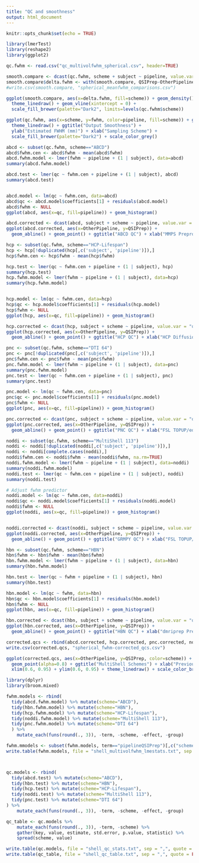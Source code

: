 ```yaml
---
title: "QC and smoothness"
output: html_document
---
```


```r
knitr::opts_chunk$set(echo = TRUE)
```

```r
library(lmerTest)
library(reshape2)
library(ggplot2)

qc.fwhm <- read.csv("qc_multivolfwhm_spherical.csv", header=TRUE)

smooth.compare <- dcast(qc.fwhm, scheme + subject ~ pipeline, value.var = "fwhm") 
smooth.compare$delta.fwhm <- with(smooth.compare, QSIPrep-OtherPipeline)
#write.csv(smooth.compare, "spherical_meanfwhm_comparisons.csv")
```


```r
ggplot(smooth.compare, aes(x=delta.fwhm, fill=scheme)) + geom_density() + facet_wrap(~scheme) + 
  theme_linedraw() + geom_vline(xintercept = 0) +
  scale_fill_brewer(palette="Dark2", limits=levels(qc.fwhm$scheme)) 

```



```r

ggplot(qc.fwhm, aes(x=scheme, y=fwhm, color=pipeline, fill=scheme)) + geom_boxplot() +
  theme_linedraw() + ggtitle("Output Smoothness") +
  ylab("Estimated FWHM (mm)") + xlab("Sampling Scheme") + 
  scale_fill_brewer(palette="Dark2") + scale_color_grey()

```


```r
abcd <- subset(qc.fwhm, scheme=="ABCD")
abcd$fwhm.cen <- abcd$fwhm - mean(abcd$fwhm)
abcd.fwhm.model <- lmer(fwhm ~ pipeline + (1 | subject), data=abcd)
summary(abcd.fwhm.model)

abcd.test <- lmer(qc ~ fwhm.cen + pipeline + (1 | subject), abcd)
summary(abcd.test)


abcd.model <- lm(qc ~ fwhm.cen, data=abcd)
abcd$qc <- abcd.model$coefficients[1] + residuals(abcd.model)
abcd$fwhm <- NULL
ggplot(abcd, aes(x=qc, fill=pipeline)) + geom_histogram()

abcd.corrected <- dcast(abcd, subject + scheme ~ pipeline, value.var = "qc")
ggplot(abcd.corrected, aes(x=OtherPipeline, y=QSIPrep)) + 
  geom_abline() + geom_point() + ggtitle("ABCD QC") + xlab("MMPS Preprocessed")
```

```r
hcp <- subset(qc.fwhm, scheme=="HCP-Lifespan")
hcp <- hcp[!duplicated(hcp[,c('subject', 'pipeline')]),]
hcp$fwhm.cen <- hcp$fwhm - mean(hcp$fwhm)

hcp.test <- lmer(qc ~ fwhm.cen + pipeline + (1 | subject), hcp)
summary(hcp.test)
hcp.fwhm.model <- lmer(fwhm ~ pipeline + (1 | subject), data=hcp)
summary(hcp.fwhm.model)


hcp.model <- lm(qc ~ fwhm.cen, data=hcp)
hcp$qc <- hcp.model$coefficients[1] + residuals(hcp.model)
hcp$fwhm <- NULL
ggplot(hcp, aes(x=qc, fill=pipeline)) + geom_histogram()

hcp.corrected <- dcast(hcp, subject + scheme ~ pipeline, value.var = "qc")
ggplot(hcp.corrected, aes(x=OtherPipeline, y=QSIPrep)) + 
  geom_abline() + geom_point() + ggtitle("HCP QC") + xlab("HCP Diffusion")

```

```r
pnc <- subset(qc.fwhm, scheme=="DTI 64")
pnc <- pnc[!duplicated(pnc[,c('subject', 'pipeline')]),]
pnc$fwhm.cen <- pnc$fwhm - mean(pnc$fwhm)
pnc.fwhm.model <- lmer(fwhm ~ pipeline + (1 | subject), data=pnc)
summary(pnc.fwhm.model)
pnc.test <- lmer(qc ~ fwhm.cen + pipeline + (1 | subject), pnc)
summary(pnc.test)

pnc.model <- lm(qc ~ fwhm.cen, data=pnc)
pnc$qc <- pnc.model$coefficients[1] + residuals(pnc.model)
pnc$fwhm <- NULL
ggplot(pnc, aes(x=qc, fill=pipeline)) + geom_histogram()

pnc.corrected <- dcast(pnc, subject + scheme ~ pipeline, value.var = "qc")
ggplot(pnc.corrected, aes(x=OtherPipeline, y=QSIPrep)) + 
  geom_abline() + geom_point() + ggtitle("PNC QC") + xlab("FSL TOPUP/eddy")

```

```r
noddi <- subset(qc.fwhm, scheme=="MultiShell 113")
noddi <- noddi[!duplicated(noddi[,c('subject', 'pipeline')]),]
noddi <- noddi[complete.cases(noddi),]
noddi$fwhm.cen <- noddi$fwhm - mean(noddi$fwhm, na.rm=TRUE)
noddi.fwhm.model <- lmer(fwhm ~ pipeline + (1 | subject), data=noddi)
summary(noddi.fwhm.model)
noddi.test <- lmer(qc ~ fwhm.cen + pipeline + (1 | subject), noddi)
summary(noddi.test)

# Adjust fwhm predictor
noddi.model <- lm(qc ~ fwhm.cen, data=noddi)
noddi$qc <- noddi.model$coefficients[1] + residuals(noddi.model)
noddi$fwhm <- NULL
ggplot(noddi, aes(x=qc, fill=pipeline)) + geom_histogram()


noddi.corrected <- dcast(noddi, subject + scheme ~ pipeline, value.var = "qc")
ggplot(noddi.corrected, aes(x=OtherPipeline, y=QSIPrep)) + 
  geom_abline() + geom_point() + ggtitle("GRMPY QC") + xlab("FSL TOPUP/eddy")
```


```r
hbn <- subset(qc.fwhm, scheme=="HBN")
hbn$fwhm <- hbn$fwhm - mean(hbn$fwhm)
hbn.fwhm.model <- lmer(fwhm ~ pipeline + (1 | subject), data=hbn)
summary(hbn.fwhm.model)

hbn.test <- lmer(qc ~ fwhm + pipeline + (1 | subject), hbn)
summary(hbn.test)

hbn.model <- lm(qc ~ fwhm, data=hbn)
hbn$qc <- hbn.model$coefficients[1] + residuals(hbn.model)
hbn$fwhm <- NULL
ggplot(hbn, aes(x=qc, fill=pipeline)) + geom_histogram()

hbn.corrected <- dcast(hbn, subject + scheme ~ pipeline, value.var = "qc")
ggplot(hbn.corrected, aes(x=OtherPipeline, y=QSIPrep)) + 
  geom_abline() + geom_point() + ggtitle("HBN QC") + xlab("dmriprep Preprocessed")
```

```r
corrected.qcs <- rbind(abcd.corrected, hcp.corrected, pnc.corrected, noddi.corrected, hbn.corrected)
write.csv(corrected.qcs, "spherical_fwhm-corrected_qcs.csv")
```

```r

ggplot(corrected.qcs, aes(x=OtherPipeline, y=QSIPrep, color=scheme)) + geom_abline() +
  geom_point(alpha=0.8) + ggtitle("MultiShell Schemes") + xlab("Previous Pipeline") + 
  xlim(0.6, 0.95) + ylim(0.6, 0.95) + theme_linedraw() + scale_color_brewer(palette="Dark2", limits=levels(qc.fwhm$scheme))

```

```r
library(dplyr)
library(broom.mixed)

fwhm.models <- rbind(
  tidy(abcd.fwhm.model) %>% mutate(scheme="ABCD"),
  tidy(hbn.fwhm.model) %>% mutate(scheme="HBN"),
  tidy(hcp.fwhm.model) %>% mutate(scheme="HCP-Lifespan"),
  tidy(noddi.fwhm.model) %>% mutate(scheme="MultiShell 113"),
  tidy(pnc.fwhm.model) %>% mutate(scheme="DTI 64")
  ) %>%
    mutate_each(funs(round(., 3)), -term, -scheme, -effect, -group)

fwhm.mmodels <- subset(fwhm.models, term=="pipelineQSIPrep")[,c("scheme", "estimate", "std.error", "statistic", "p.value")]
write.table(fwhm.models, file = "shell_multivolfwhm_lmestats.txt", sep = ",", quote = FALSE, row.names = F)



qc.models <- rbind(
  tidy(abcd.test) %>% mutate(scheme="ABCD"),
  tidy(hbn.test) %>% mutate(scheme="HBN"),
  tidy(hcp.test) %>% mutate(scheme="HCP-Lifespan"),
  tidy(noddi.test) %>% mutate(scheme="MultiShell 113"),
  tidy(pnc.test) %>% mutate(scheme="DTI 64")
) %>%
    mutate_each(funs(round(., 3)), -term, -scheme, -effect, -group)

qc_table <- qc.models %>%
    mutate_each(funs(round(., 3)), -term, -scheme) %>% 
    gather(key, value, estimate, std.error, p.value, statistic) %>%
    spread(scheme, value) 

write.table(qc.models, file = "shell_qc_stats.txt", sep = ",", quote = FALSE, row.names = F)
write.table(qc_table, file = "shell_qc_table.txt", sep = ",", quote = FALSE, row.names = F)

```

